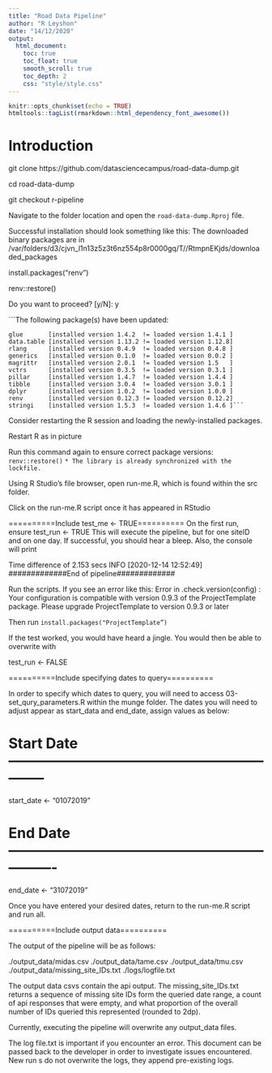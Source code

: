 ```yaml
---
title: "Road Data Pipeline"
author: "R Leyshon"
date: "14/12/2020"
output:
  html_document:
    toc: true
    toc_float: true
    smooth_scroll: true
    toc_depth: 2
    css: "style/style.css"
---
```


```r
knitr::opts_chunk$set(echo = TRUE)
htmltools::tagList(rmarkdown::html_dependency_font_awesome())

```



# Introduction





git clone https://github.com/datasciencecampus/road-data-dump.git



cd road-data-dump 


git checkout r-pipeline



Navigate to the folder location and open the `road-data-dump.Rproj` file.





Successful installation should look something like this:
The downloaded binary packages are in
	/var/folders/d3/cjvn_l1n13z5z3t6nz554p8r0000gq/T//RtmpnEKjds/downloaded_packages


install.packages(“renv”)

renv::restore()


Do you want to proceed? [y/N]: y


```The following package(s) have been updated:

	glue       [installed version 1.4.2  != loaded version 1.4.1 ]
	data.table [installed version 1.13.2 != loaded version 1.12.8]
	rlang      [installed version 0.4.9  != loaded version 0.4.8 ]
	generics   [installed version 0.1.0  != loaded version 0.0.2 ]
	magrittr   [installed version 2.0.1  != loaded version 1.5   ]
	vctrs      [installed version 0.3.5  != loaded version 0.3.1 ]
	pillar     [installed version 1.4.7  != loaded version 1.4.4 ]
	tibble     [installed version 3.0.4  != loaded version 3.0.1 ]
	dplyr      [installed version 1.0.2  != loaded version 1.0.0 ]
	renv       [installed version 0.12.3 != loaded version 0.12.2]
	stringi    [installed version 1.5.3  != loaded version 1.4.6 ]```

Consider restarting the R session and loading the newly-installed packages.



Restart R as in picture



Run this command again to ensure correct package versions:
`renv::restore()`
`* The library is already synchronized with the lockfile.`





Using R Studio’s file browser, open run-me.R, which is found within the src folder.


Click on the run-me.R script once it has appeared in RStudio

==========Include test_me <- TRUE==========
On the first run, ensure test_run <- TRUE
This will execute the pipeline, but for one siteID and on one day.
If successful, you should hear a bleep. Also, the console will print

Time difference of 2.153 secs
INFO  [2020-12-14 12:52:49] #############End of pipeline#############


Run the scripts. If you see an error like this:
Error in .check.version(config) : 
  Your configuration is compatible with version 0.9.3 of the ProjectTemplate package.
  Please upgrade ProjectTemplate to version 0.9.3 or later

Then run `install.packages("ProjectTemplate”)`


If the test worked, you would have heard a jingle. You would then be able to overwrite with

test_run <- FALSE


==========Include specifying dates to query==========

In order to specify which dates to query, you will need to access 03-set_qury_parameters.R within the munge folder. The dates you will need to adjust appear as start_data and end_date, assign values as below:

# Start Date --------------------------------------------------------------

start_date <- "01072019"

# End Date ----------------------------------------------------------------

end_date <- "31072019"

Once you have entered your desired dates, return to the run-me.R script and run all.

==========Include output data==========

The output of the pipeline will be as follows:

./output_data/midas.csv
./output_data/tame.csv
./output_data/tmu.csv
./output_data/missing_site_IDs.txt
./logs/logfile.txt

The output data csvs contain the api output.
The missing_site_IDs.txt returns a sequence of missing site IDs form the queried date range, a count of api responses that were empty, and what proportion of the overall number of IDs queried this represented (rounded to 2dp).

Currently, executing the pipeline will overwrite any output_data files.

The log file.txt is important if you encounter an error. This document can be passed back to the developer in order to investigate issues encountered. New run s do not overwrite the logs, they append pre-existing logs.








